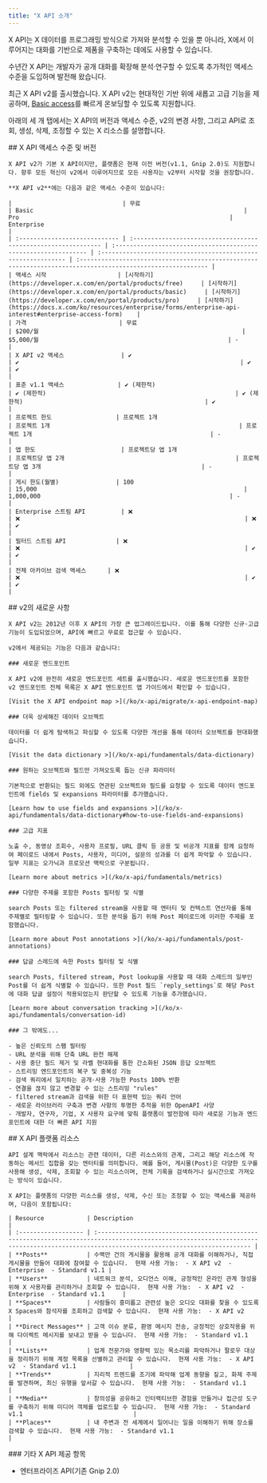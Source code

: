 ```yaml
---
title: "X API 소개"
---
```


X API는 X 데이터를 프로그래밍 방식으로 가져와 분석할 수 있을 뿐 아니라, X에서 이루어지는 대화를 기반으로 제품을 구축하는 데에도 사용할 수 있습니다.

수년간 X API는 개발자가 공개 대화를 확장해 분석·연구할 수 있도록 추가적인 액세스 수준을 도입하며 발전해 왔습니다.

최근 X API v2를 출시했습니다. X API v2는 현대적인 기반 위에 새롭고 고급 기능을 제공하며, [Basic access](https://developer.x.com/en/portal/products/basic)를 빠르게 온보딩할 수 있도록 지원합니다.

아래의 세 개 탭에서는 X API의 버전과 액세스 수준, v2의 변경 사항, 그리고 API로 조회, 생성, 삭제, 조정할 수 있는 X 리소스를 설명합니다.

<Tabs>
  <Tab title="Access levels and versions">
    ## X API 액세스 수준 및 버전

    X API v2가 기본 X API이지만, 플랫폼은 현재 이전 버전(v1.1, Gnip 2.0)도 지원합니다. 향후 모든 혁신이 v2에서 이루어지므로 모든 사용자는 v2부터 시작할 것을 권장합니다.

    **X API v2**에는 다음과 같은 액세스 수준이 있습니다:

    |                               | 무료                                                           | Basic                                                           | Pro                                                           | Enterprise                                                                                                  |
    | :---------------------------- | :------------------------------------------------------------- | :-------------------------------------------------------------- | :------------------------------------------------------------ | :---------------------------------------------------------------------------------------------------------- |
    | 액세스 시작                    | [시작하기](https://developer.x.com/en/portal/products/free)     | [시작하기](https://developer.x.com/en/portal/products/basic)     | [시작하기](https://developer.x.com/en/portal/products/pro)     | [시작하기](https://docs.x.com/ko/resources/enterprise/forms/enterprise-api-interest#enterprise-access-form)    |
    | 가격                          | 무료                                                           | $200/월                                                         | $5,000/월                                                     | -                                                                                                           |
    | X API v2 액세스                | ✔️                                                             | ✔️                                                              | ✔️                                                            | ✔️                                                                                                          |
    | 표준 v1.1 액세스               | ✔️ (제한적)                                                    | ✔️ (제한적)                                                     | ✔️ (제한적)                                                   | ✔️                                                                                                          |
    | 프로젝트 한도                  | 프로젝트 1개                                                   | 프로젝트 1개                                                     | 프로젝트 1개                                                  | -                                                                                                           |
    | 앱 한도                        | 프로젝트당 앱 1개                                               | 프로젝트당 앱 2개                                                | 프로젝트당 앱 3개                                             | -                                                                                                           |
    | 게시 한도(월별)                | 100                                                            | 15,000                                                          | 1,000,000                                                     | -                                                                                                           |
    | Enterprise 스트림 API          | ❌                                                              | ❌                                                               | ❌                                                             | ✔️                                                                                                          |
    | 필터드 스트림 API              | ❌                                                              | ❌                                                               | ✔️                                                            | ✔️                                                                                                          |
    | 전체 아카이브 검색 액세스      | ❌                                                              | ❌                                                               | ✔️                                                            | ✔️                                                                                                          |
  </Tab>

  <Tab title="What's new with v2">
    ## v2의 새로운 사항

    X API v2는 2012년 이후 X API의 가장 큰 업그레이드입니다. 이를 통해 다양한 신규·고급 기능이 도입되었으며, API에 빠르고 무료로 접근할 수 있습니다.

    v2에서 제공되는 기능은 다음과 같습니다:

    ### 새로운 엔드포인트

    X API v2에 완전히 새로운 엔드포인트 세트를 출시했습니다. 새로운 엔드포인트를 포함한 v2 엔드포인트 전체 목록은 X API 엔드포인트 맵 가이드에서 확인할 수 있습니다.

    [Visit the X API endpoint map >](/ko/x-api/migrate/x-api-endpoint-map)

    ### 더욱 상세해진 데이터 오브젝트

    데이터를 더 쉽게 탐색하고 파싱할 수 있도록 다양한 개선을 통해 데이터 오브젝트를 현대화했습니다.

    [Visit the data dictionary >](/ko/x-api/fundamentals/data-dictionary)

    ### 원하는 오브젝트와 필드만 가져오도록 돕는 신규 파라미터

    기본적으로 반환되는 필드 외에도 연관된 오브젝트와 필드를 요청할 수 있도록 데이터 엔드포인트에 fields 및 expansions 파라미터를 추가했습니다.

    [Learn how to use fields and expansions >](/ko/x-api/fundamentals/data-dictionary#how-to-use-fields-and-expansions)

    ### 고급 지표

    노출 수, 동영상 조회수, 사용자 프로필, URL 클릭 등 공용 및 비공개 지표를 함께 요청하여 페이로드 내에서 Posts, 사용자, 미디어, 설문의 성과를 더 쉽게 파악할 수 있습니다. 일부 지표는 오가닉과 프로모션 맥락으로 구분됩니다.

    [Learn more about metrics >](/ko/x-api/fundamentals/metrics)

    ### 다양한 주제를 포함한 Posts 필터링 및 식별

    search Posts 또는 filtered stream을 사용할 때 엔터티 및 컨텍스트 연산자를 통해 주제별로 필터링할 수 있습니다. 또한 분석을 돕기 위해 Post 페이로드에 이러한 주제를 포함했습니다.

    [Learn more about Post annotations >](/ko/x-api/fundamentals/post-annotations)

    ### 답글 스레드에 속한 Posts 필터링 및 식별

    search Posts, filtered stream, Post lookup을 사용할 때 대화 스레드의 일부인 Post를 더 쉽게 식별할 수 있습니다. 또한 Post 필드 `reply_settings`로 해당 Post에 대화 답글 설정이 적용되었는지 판단할 수 있도록 기능을 추가했습니다.

    [Learn more about conversation tracking >](/ko/x-api/fundamentals/conversation-id)

    ### 그 밖에도...

    - 높은 신뢰도의 스팸 필터링
    - URL 분석을 위해 단축 URL 완전 해제
    - 사용 중단 필드 제거 및 라벨 현대화를 통한 간소화된 JSON 응답 오브젝트
    - 스트리밍 엔드포인트의 복구 및 중복성 기능
    - 검색 쿼리에서 일치하는 공개·사용 가능한 Posts 100% 반환
    - 연결을 끊지 않고 변경할 수 있는 스트리밍 "rules"
    - filtered stream과 검색을 위한 더 표현력 있는 쿼리 언어
    - 새로운 라이브러리 구축과 변경 사항의 투명한 추적을 위한 OpenAPI 사양
    - 개발자, 연구자, 기업, X 사용자 요구에 맞춰 플랫폼이 발전함에 따라 새로운 기능과 엔드포인트에 대한 더 빠른 API 지원
  </Tab>

  <Tab title="X API resources">
    ## X API 플랫폼 리소스

    API 설계 맥락에서 리소스는 관련 데이터, 다른 리소스와의 관계, 그리고 해당 리소스에 작동하는 메서드 집합을 갖는 엔터티를 의미합니다. 예를 들어, 게시물(Post)은 다양한 도구를 사용해 생성, 삭제, 조회할 수 있는 리소스이며, 전체 기록을 검색하거나 실시간으로 가져오는 방식이 있습니다.

    X API는 플랫폼의 다양한 리소스를 생성, 삭제, 수신 또는 조정할 수 있는 액세스를 제공하며, 다음이 포함됩니다:

    | Resource            | Description                                                                                                                                                                              |
    | :------------------ | :--------------------------------------------------------------------------------------------------------------------------------------------------------------------------------------- |
    | **Posts**           | 수백만 건의 게시물을 활용해 공개 대화를 이해하거나, 직접 게시물을 만들어 대화에 참여할 수 있습니다.  현재 사용 가능:  - X API v2  - Enterprise  - Standard v1.1 |
    | **Users**           | 네트워크 분석, 오디언스 이해, 긍정적인 온라인 관계 형성을 위해 X 사용자를 관리하거나 조회할 수 있습니다.  현재 사용 가능:  - X API v2  - Enterprise  - Standard v1.1     |
    | **Spaces**          | 사람들이 흥미롭고 관련성 높은 오디오 대화를 찾을 수 있도록 X Spaces와 참석자를 조회하고 검색할 수 있습니다.  현재 사용 가능:  - X API v2                                    |
    | **Direct Messages** | 고객 이슈 분류, 환영 메시지 전송, 긍정적인 상호작용을 위해 다이렉트 메시지를 보내고 받을 수 있습니다.  현재 사용 가능:  - Standard v1.1                        |
    | **Lists**           | 업계 전문가와 영향력 있는 목소리를 파악하거나 팔로우 대상을 정리하기 위해 계정 목록을 선별하고 관리할 수 있습니다.  현재 사용 가능:  - X API v2  - Standard v1.1               |
    | **Trends**          | 지리적 트렌드를 조기에 파악해 업계 동향을 짚고, 화제 주제를 발견하며, 최신 유행을 앞서갈 수 있습니다.  현재 사용 가능:  - Standard v1.1                           |
    | **Media**           | 창의성을 공유하고 인터랙티브한 경험을 만들거나 접근성 도구를 구축하기 위해 미디어 객체를 업로드할 수 있습니다.  현재 사용 가능:  - Standard v1.1                               |
    | **Places**          | 내 주변과 전 세계에서 일어나는 일을 이해하기 위해 장소를 검색할 수 있습니다.  현재 사용 가능:  - Standard v1.1                                                     |
  </Tab>
</Tabs>

<div id="other-x-api-offerings">
  ### 기타 X API 제공 항목
</div>

- 엔터프라이즈 API(기존 Gnip 2.0)